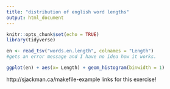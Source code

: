 ```yaml
---
title: "distribution of english word lengths"
output: html_document
---
```


```r
knitr::opts_chunk$set(echo = TRUE)
library(tidyverse)
```

```r
en <- read_tsv("words.en.length", colnames = "Length")
#gets an error message and I have no idea how it works.
```

```r
ggplot(en) + aes(x= Length) + geom_histogram(binwidth = 1)
```

http://sjackman.ca/makefile-example links for this exercise!
